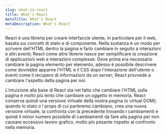 ```yaml
---
slug: what-is-react
title: What's React
metaTitle: What's React
metaDescription: What's React
---
```


React è una libreria per creare interfaccie utente, in particolare per il web, basata sui concetti di stato e di componente. Nella sostanza è un modo per scrivere dell'HTML dentro la pagina e farlo cambiare in seguito a interazioni e altri eventi; React come altre librerie nasce per semplificare la creazione di applicazioni web e interazioni complesse. Dove prima era necessario cambiare la pagina elemento per elemento, adesso è possibile descrivere come dovrebbe apparire l'HTML e il CSS dopo l'interazione dell'utente o eventi come il recupero di informazioni da un server; React provvede a cambiare l'aspetto della pagina per noi.

L'intuizione alla base di React sta nel fatto che cambiare l'HTML sulla pagina è molto più lento che cambiare un oggetto in memoria. React conserva quindi una versione virtuale della nostra pagina (o virtual DOM); quando lo stato o i props di cui parleremo cambiano, crea una nuova versione virtuale, la confronta con la precedente trovando i cambiamenti e quindi il minor numero possibile di cambiamenti da fare alla pagina per non causare eccessivo lavoro grafico, molto più pesante rispetto al confronto nella memoria.